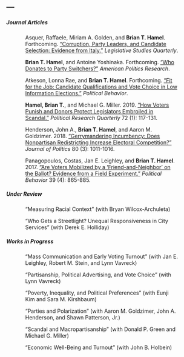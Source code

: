 ---
---

<link rel="stylesheet" href="styles.css" type="text/css">
<link rel="stylesheet" href="site_libs/academicons-1.8.6/css/academicons.css" type="text/css">

##### Journal Articles

<p style="margin-left:50px; margin-right:50px;">
Asquer, Raffaele, Miriam A. Golden, and **Brian T. Hamel**. Forthcoming. ["Corruption, Party Leaders, and Candidate Selection: Evidence from Italy."](files/italy.pdf) *Legislative Studies Quarterly*.
</p>

<p style="margin-left:50px; margin-right:50px;">
**Brian T. Hamel**, and Antoine Yoshinaka. Forthcoming. ["Who Donates to Party Switchers?"](files/switchers.pdf) *American Politics Research*.
</p>

<p style="margin-left:50px; margin-right:50px;">
Atkeson, Lonna Rae, and **Brian T. Hamel**. Forthcoming. ["Fit for the Job: Candidate Qualifications and Vote Choice in Low Information Elections."](files/teachers.pdf) *Political Behavior*.
</p>

<p style="margin-left:50px; margin-right:50px;">
**Hamel, Brian T.**, and Michael G. Miller. 2019. ["How Voters Punish and Donors Protect Legislators Embroiled in Scandal."](files/scandal.pdf) *Political Research Quarterly* 72 (1): 117-131.
</p>

<p style="margin-left:50px; margin-right:50px;">
Henderson, John A., **Brian T. Hamel**, and Aaron M. Goldzimer. 2018. ["Gerrymandering Incumbency: Does Nonpartisan Redistricting Increase Electoral Competition?"](files/gerrymandering.pdf) *Journal of Politics* 80 (3): 1011-1016.
</p>

<p style="margin-left:50px; margin-right:50px;">
Panagopoulos, Costas, Jan E. Leighley, and **Brian T. Hamel**. 2017. ["Are Voters Mobilized by a 'Friend-and-Neighbor' on the Ballot? Evidence from a Field Experiment."](files/friends.pdf) *Political Behavior* 39 (4): 865-885.
</p>

##### Under Review

<p style="margin-left:50px; margin-right:50px;">
"Measuring Racial Context" (with Bryan Wilcox-Archuleta)
</p>

<p style="margin-left:50px; margin-right:50px;">
"Who Gets a Streetlight? Unequal Responsiveness in City Services" (with Derek E. Holliday)
</p>

##### Works in Progress

<p style="margin-left:50px; margin-right:50px;">
"Mass Communication and Early Voting Turnout" (with Jan E. Leighley, Robert M. Stein, and Lynn Vavreck)
</p>

<p style="margin-left:50px; margin-right:50px;">
"Partisanship, Political Advertising, and Vote Choice" (with Lynn Vavreck)
</p>

<p style="margin-left:50px; margin-right:50px;">
"Poverty, Inequality, and Political Preferences" (with Eunji Kim and Sara M. Kirshbaum)
</p>

<p style="margin-left:50px; margin-right:50px;">
"Parties and Polarization" (with Aaron M. Goldzimer, John A. Henderson, and Shawn Patterson, Jr.)
</p>

<p style="margin-left:50px; margin-right:50px;">
"Scandal and Macropartisanship" (with Donald P. Green and Michael G. Miller)
</p>

<p style="margin-left:50px; margin-right:50px;">
"Economic Well-Being and Turnout" (with John B. Holbein)
</p>


